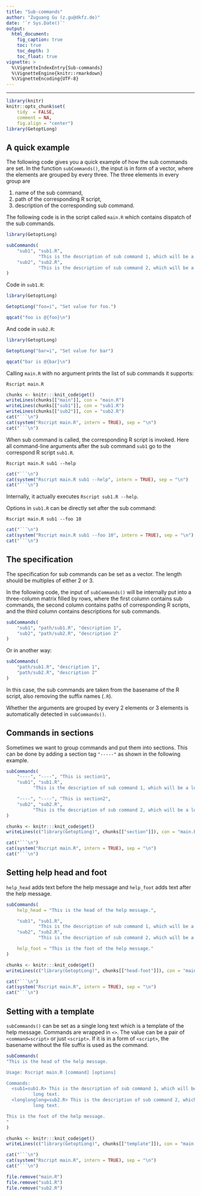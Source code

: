 ```yaml
---
title: "Sub-commands"
author: "Zuguang Gu (z.gu@dkfz.de)"
date: '`r Sys.Date()`'
output:
  html_document:
    fig_caption: true
    toc: true
    toc_depth: 3
    toc_float: true
vignette: >
  %\VignetteIndexEntry{Sub-commands}
  %\VignetteEngine{knitr::rmarkdown}
  %\VignetteEncoding{UTF-8}
---
```


---------------------------------------------------------------------

```r
library(knitr)
knitr::opts_chunk$set(
    tidy  = FALSE,
    comment = NA,
    fig.align = "center")
library(GetoptLong)
```


## A quick example

The following code gives you a quick example of how the sub commands are set. In the function `subCommands()`, the input is in form
of a vector, where the elements are grouped by every three. The three elements in every group are 

1. name of the sub command,
2. path of the corresponding R script,
3. description of the corresponding sub command.

The following code is in the script called `main.R` which contains dispatch of the sub commands.

```r
library(GetoptLong)

subCommands(
	"sub1", "sub1.R", 
	        "This is the description of sub command 1, which will be a long long long text.",
	"sub2", "sub2.R",
	        "This is the description of sub command 2, which will be a long long long text."
)
```

Code in `sub1.R`:

```r
library(GetoptLong)

GetoptLong("foo=i", "Set value for foo.")

qqcat("foo is @{foo}\n")
```

And code in `sub2.R`:

```r
library(GetoptLong)

GetoptLong("bar=i", "Set value for bar")

qqcat("bar is @{bar}\n")
```

Calling `main.R` with no argument prints the list of sub commands it supports:

```
Rscript main.R
```

```r
chunks <- knitr:::knit_code$get()
writeLines(chunks[["main"]], con = "main.R")
writeLines(chunks[["sub1"]], con = "sub1.R")
writeLines(chunks[["sub2"]], con = "sub2.R")
cat("```\n")
cat(system("Rscript main.R", intern = TRUE), sep = "\n")
cat("```\n")
```

When sub command is called, the corresponding R script is invoked. Here all command-line arguments after the sub command `sub1` go
to the correspond R script `sub1.R`.

```
Rscript main.R sub1 --help
```

```r
cat("```\n")
cat(system("Rscript main.R sub1 --help", intern = TRUE), sep = "\n")
cat("```\n")
```

Internally, it actually executes `Rscript sub1.R --help`.

Options in `sub1.R` can be directly set after the sub command:

```
Rscript main.R sub1 --foo 10
```

```r
cat("```\n")
cat(system("Rscript main.R sub1 --foo 10", intern = TRUE), sep = "\n")
cat("```\n")
```


## The specification

The specification for sub commands can be set as a vector. The length should be multiples of either 2 or 3.

In the following code, the input of `subCommands()` will be internally put into a three-column matrix filled by rows,
where the first column contains sub commands, the second column contains paths of corresponding R scripts, and the third
column contains descriptions for sub commands.

```r
subCommands(
	"sub1", "path/sub1.R", "description 1",
	"sub2", "path/sub2.R", "description 2"
)
```

Or in another way:

```r
subCommands(
	"path/sub1.R", "description 1",
	"path/sub2.R", "description 2"
)
```

In this case, the sub commands are taken from the basename of the R script, also removing the suffix names (`.R`).

Whether the arguments are grouped by every 2 elements or 3 elements is automatically detected in `subCommands()`.

## Commands in sections

Sometimes we want to group commands and put them into sections. This can be done by adding a section tag `"-----"` as shown in the following example.

```r
subCommands(
	"----", "----", "This is section1",
	"sub1", "sub1.R", 
	      "This is the description of sub command 1, which will be a long long long text.",

	"----", "----", "This is section2",
	"sub2", "sub2.R",
	      "This is the description of sub command 2, which will be a long long long text."
)
```


```r
chunks <- knitr:::knit_code$get()
writeLines(c("library(GetoptLong)", chunks[["section"]]), con = "main.R")

cat("```\n")
cat(system("Rscript main.R", intern = TRUE), sep = "\n")
cat("```\n")
```

## Setting help head and foot

`help_head` adds text before the help message and `help_foot` adds text after the help message.


```r
subCommands(
	help_head = "This is the head of the help message.",

	"sub1", "sub1.R", 
	        "This is the description of sub command 1, which will be a long long long text.",
	"sub2", "sub2.R",
	        "This is the description of sub command 2, which will be a long long long text.",

	help_foot = "This is the foot of the help message."
)
```

```r
chunks <- knitr:::knit_code$get()
writeLines(c("library(GetoptLong)", chunks[["head-foot"]]), con = "main.R")

cat("```\n")
cat(system("Rscript main.R", intern = TRUE), sep = "\n")
cat("```\n")
```


## Setting with a template

`subCommands()` can be set as a single long text which is a template of the help message. Commands are wrapped
in `<>`. The value can be a pair of `<command=script>` or just `<script>`. If it is in a form of `<script>`, the basename
without the file suffix is used as the command.

```r
subCommands(
"This is the head of the help message.

Usage: Rscript main.R [command] [options]

Commands:
  <sub1=sub1.R> This is the description of sub command 1, which will be a long long
          long text.
  <longlonglong=sub2.R> This is the description of sub command 2, which will be a long long
          long text.

This is the foot of the help message.
"
)
```

```r
chunks <- knitr:::knit_code$get()
writeLines(c("library(GetoptLong)", chunks[["template"]]), con = "main.R")

cat("```\n")
cat(system("Rscript main.R", intern = TRUE), sep = "\n")
cat("```\n")
```

```r
file.remove("main.R")
file.remove("sub1.R")
file.remove("sub2.R")
```


<script>
var elements = document.getElementsByTagName("pre");
for(var i = 0; i < elements.length; i ++ ) {
    if(!elements[i].hasAttribute("class")) {
        code = elements[i].children[0];
        code.style.color = "white";
        code.style.background = "rgb(38,38,38)";
        elements[i].style.background = "hsl(70, 0%, 15%)";
    }
}
</script>
